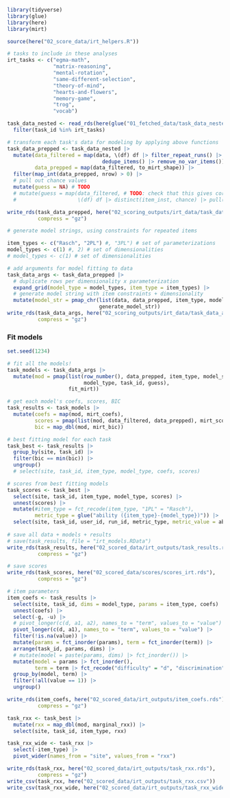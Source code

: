 ```r
library(tidyverse)
library(glue)
library(here)
library(mirt)

source(here("02_score_data/irt_helpers.R"))

# tasks to include in these analyses
irt_tasks <- c("egma-math",
               "matrix-reasoning",
               "mental-rotation",
               "same-different-selection",
               "theory-of-mind",
               "hearts-and-flowers",
               "memory-game",
               "trog",
               "vocab")

task_data_nested <- read_rds(here(glue("01_fetched_data/task_data_nested.rds"))) |>
  filter(task_id %in% irt_tasks)
```

```r
# transform each task's data for modeling by applying above functions
task_data_prepped <- task_data_nested |>
  mutate(data_filtered = map(data, \(df) df |> filter_repeat_runs() |>
                               dedupe_items() |> remove_no_var_items()),
         data_prepped = map(data_filtered, to_mirt_shape)) |>
  filter(map_int(data_prepped, nrow) > 0) |>
  # pull out chance values
  mutate(guess = NA) # TODO
  # mutate(guess = map(data_filtered, # TODO: check that this gives correct order
  #                    \(df) df |> distinct(item_inst, chance) |> pull(chance)))

write_rds(task_data_prepped, here("02_scoring_outputs/irt_data/task_data_prepped.rds"),
          compress = "gz")
```

```r
# generate model strings, using constraints for repeated items

item_types <- c("Rasch", "2PL") #, "3PL") # set of parameterizations
model_types <- c(1) #, 2) # set of dimensionalities
# model_types <- c(1) # set of dimensionalities

# add arguments for model fitting to data
task_data_args <- task_data_prepped |>
  # duplicate rows per dimensionality x parameterization
  expand_grid(model_type = model_types, item_type = item_types) |>
  # generate model string with item constraints + dimensionality
  mutate(model_str = pmap_chr(list(data, data_prepped, item_type, model_type),
                              generate_model_str))
write_rds(task_data_args, here("02_scoring_outputs/irt_data/task_data_args.rds"),
          compress = "gz")
```

### Fit models

```r
set.seed(1234)

# fit all the models!
task_models <- task_data_args |>
  mutate(mod = pmap(list(row_number(), data_prepped, item_type, model_str,
                         model_type, task_id, guess),
                    fit_mirt))

# get each model's coefs, scores, BIC
task_results <- task_models |>
  mutate(coefs = map(mod, mirt_coefs),
         scores = pmap(list(mod, data_filtered, data_prepped), mirt_scores),
         bic = map_dbl(mod, mirt_bic))

# best fitting model for each task
task_best <- task_results |>
  group_by(site, task_id) |>
  filter(bic == min(bic)) |>
  ungroup()
  # select(site, task_id, item_type, model_type, coefs, scores)

# scores from best fitting models
task_scores <- task_best |>
  select(site, task_id, item_type, model_type, scores) |>
  unnest(scores) |>
  mutate(#item_type = fct_recode(item_type, "1PL" = "Rasch"),
         metric_type = glue("ability ({item_type}-{model_type})")) |>
  select(site, task_id, user_id, run_id, metric_type, metric_value = ability)
  
# save all data + models + results
# save(task_results, file = "irt_models.RData")
write_rds(task_results, here("02_scored_data/irt_outputs/task_results.rds"),
          compress = "gz")

# save scores
write_rds(task_scores, here("02_scored_data/scores/scores_irt.rds"),
          compress = "gz")
```

```r
# item parameters
item_coefs <- task_results |>
  select(site, task_id, dims = model_type, params = item_type, coefs) |>
  unnest(coefs) |>
  select(-g, -u) |>
  # pivot_longer(c(d, a1, a2), names_to = "term", values_to = "value") |>
  pivot_longer(c(d, a1), names_to = "term", values_to = "value") |>
  filter(!is.na(value)) |>
  mutate(params = fct_inorder(params), term = fct_inorder(term)) |>
  arrange(task_id, params, dims) |>
  # mutate(model = paste(params, dims) |> fct_inorder()) |>
  mutate(model = params |> fct_inorder(),
         term = term |> fct_recode("difficulty" = "d", "discrimination" = "a1")) |>
  group_by(model, term) |>
  filter(!all(value == 1)) |>
  ungroup()

write_rds(item_coefs, here("02_scored_data/irt_outputs/item_coefs.rds"),
          compress = "gz")
```

```r
task_rxx <- task_best |>
  mutate(rxx = map_dbl(mod, marginal_rxx)) |>
  select(site, task_id, item_type, rxx)

task_rxx_wide <- task_rxx |> 
  select(-item_type) |> 
  pivot_wider(names_from = "site", values_from = "rxx") 

write_rds(task_rxx, here("02_scored_data/irt_outputs/task_rxx.rds"),
          compress = "gz")
write_csv(task_rxx, here("02_scored_data/irt_outputs/task_rxx.csv"))
write_csv(task_rxx_wide, here("02_scored_data/irt_outputs/task_rxx_wide.csv"))
```

